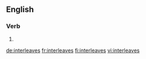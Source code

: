 ==English==

===Verb===
{{head|en|verb form}}

# {{en-third-person singular of|interleave}}

[[de:interleaves]]
[[fr:interleaves]]
[[fi:interleaves]]
[[vi:interleaves]]